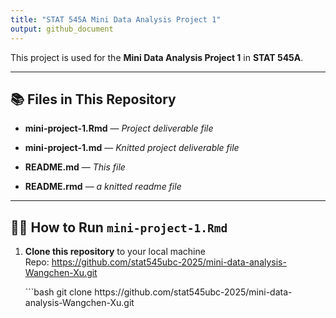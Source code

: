 ```yaml
---
title: "STAT 545A Mini Data Analysis Project 1"
output: github_document
---
```


This project is used for the **Mini Data Analysis Project 1** in **STAT 545A**.

---

## 📚 **Files in This Repository**

- **mini-project-1.Rmd** — *Project deliverable file*  

- **mini-project-1.md** — *Knitted project deliverable file*  

- **README.md** — *This file*

- **README.rmd** — *a knitted readme file*

---

## 🏃‍♂️ How to Run `mini-project-1.Rmd`

1. **Clone this repository** to your local machine  
   Repo: <https://github.com/stat545ubc-2025/mini-data-analysis-Wangchen-Xu.git>

   ```bash
   git clone https://github.com/stat545ubc-2025/mini-data-analysis-Wangchen-Xu.git

